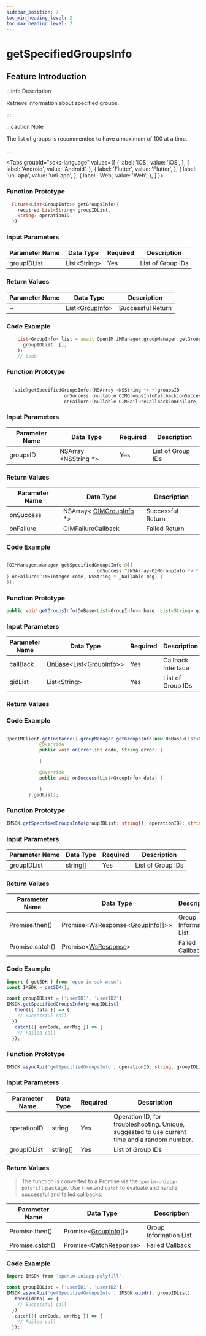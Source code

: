 ```yaml
---
sidebar_position: 7
toc_min_heading_level: 2
toc_max_heading_level: 2
---
```


# getSpecifiedGroupsInfo

## Feature Introduction

:::info Description

Retrieve information about specified groups.

:::

:::caution Note

The list of groups is recommended to have a maximum of 100 at a time.

:::

<Tabs
groupId="sdks-language"
values={[
{ label: 'iOS', value: 'iOS', },
{ label: 'Android', value: 'Android', },
{ label: 'Flutter', value: 'Flutter', },
{ label: 'uni-app', value: 'uni-app', },
{ label: 'Web', value: 'Web', },
]
}>

<TabItem value="Flutter">

### Function Prototype

```dart showLineNumbers
  Future<List<GroupInfo>> getGroupsInfo({
    required List<String> groupIDList,
    String? operationID,
  })
```

### Input Parameters

| Parameter Name | Data Type      | Required | Description   |
| -------------- | -------------- | -------- | ------------- |
| groupIDList    | List<String\>  | Yes      | List of Group IDs |

### Return Values

| Parameter Name | Data Type                                                | Description     |
| -------------- | ------------------------------------------------------- | --------------- |
| ~              | List<[GroupInfo](/class/group/groupInfo.mdx)\> | Successful Return |

### Code Example

```dart showLineNumbers
    List<GroupInfo> list = await OpenIM.iMManager.groupManager.getGroupsInfo(
      groupIDList: [],
    );
    // todo
```

</TabItem>

<TabItem value="iOS">

### Function Prototype

```swift showLineNumbers

- (void)getSpecifiedGroupsInfo:(NSArray <NSString *> *)groupsID
                     onSuccess:(nullable OIMGroupsInfoCallback)onSuccess
                     onFailure:(nullable OIMFailureCallback)onFailure;

```

### Input Parameters

| Parameter Name | Data Type              | Required | Description   |
| -------------- | ---------------------- | -------- | ------------- |
| groupsID       | NSArray <NSString \*>  | Yes      | List of Group IDs |

### Return Values

| Parameter Name | Data Type                                                      | Description        |
| -------------- | -------------------------------------------------------------- | ------------------ |
| onSuccess      | NSArray< [OIMGroupInfo](/class/group/groupInfo.mdx) \*> | Successful Return  |
| onFailure      | OIMFailureCallback                                             | Failed Return      |

### Code Example

```swift showLineNumbers

[OIMManager.manager getSpecifiedGroupsInfo:@[]
                                 onSuccess:^(NSArray<OIMGroupInfo *> * _Nullable groupsInfo) {
} onFailure:^(NSInteger code, NSString * _Nullable msg) {
}];

```

</TabItem>

<TabItem value="Android">

### Function Prototype

```java showLineNumbers
public void getGroupsInfo(OnBase<List<GroupInfo>> base, List<String> gidList)
```

### Input Parameters

| Parameter Name | Data Type                                                                                        | Required | Description          |
| -------------- | ----------------------------------------------------------------------------------------------- | -------- | -------------------- |
| callBack       | [OnBase](/callback/onBase.mdx)<List<[GroupInfo](/class/group/groupInfo.mdx)>> | Yes      | Callback Interface   |
| gidList        | List<String\>                                                                                   | Yes      | List of Group IDs    |

### Return Values

### Code Example

```java showLineNumbers

OpenIMClient.getInstance().groupManager.getGroupsInfo(new OnBase<List<GroupInfo>>() {
            @Override
            public void onError(int code, String error) {

            }

            @Override
            public void onSuccess(List<GroupInfo> data) {

            }
        },gidList);
```

</TabItem>

<TabItem value="Web">

### Function Prototype

```ts showLineNumbers
IMSDK.getSpecifiedGroupsInfo(groupIDList: string[], operationID?: string): Promise<WsResponse<GroupInfo[]>>
```

### Input Parameters

| Parameter Name | Data Type | Required | Description         |
| -------------- | --------- | -------- | ------------------- |
| groupIDList    | string[]  | Yes      | List of Group IDs   |

### Return Values

| Parameter Name | Data Type                                                       | Description         |
| -------------- | --------------------------------------------------------------- | ------------------- |
| Promise.then() | Promise<WsResponse<[GroupInfo](/class/group/groupInfo.mdx)[]>\> | Group Information List |
| Promise.catch()| Promise<[WsResponse](/class/response.mdx)\>                     | Failed Callback     |

### Code Example

```js showLineNumbers
import { getSDK } from 'open-im-sdk-wasm';
const IMSDK = getSDK();

const groupIDList = ['userID1', 'userID2'];
IMSDK.getSpecifiedGroupsInfo(groupIDList)
  .then(({ data }) => {
    // Successful call
  })
  .catch(({ errCode, errMsg }) => {
    // Failed call
  });
```

</TabItem>

<TabItem value="uni-app">

### Function Prototype

```ts showLineNumbers
IMSDK.asyncApi('getSpecifiedGroupsInfo', operationID: string, groupIDList: string[]): Promise<GroupInfo[]>
```

### Input Parameters

| Parameter Name | Data Type | Required | Description                                                         |
| -------------- | --------- | -------- | ------------------------------------------------------------------- |
| operationID    | string    | Yes      | Operation ID, for troubleshooting. Unique, suggested to use current time and a random number. |
| groupIDList    | string[]  | Yes      | List of Group IDs                                                  |

### Return Values

> The function is converted to a Promise via the `openim-uniapp-polyfill` package. Use `then` and `catch` to evaluate and handle successful and failed callbacks.

| Parameter Name | Data Type                                                  | Description             |
| -------------- | ---------------------------------------------------------- | ----------------------- |
| Promise.then() | Promise<[GroupInfo](/class/group/groupInfo.mdx)[]\> | Group Information List  |
| Promise.catch()| Promise<[CatchResponse](/class/response.mdx)\>      | Failed Callback         |

### Code Example

```js showLineNumbers
import IMSDK from 'openim-uniapp-polyfill';

const groupIDList = ['userID1', 'userID2'];
IMSDK.asyncApi('getSpecifiedGroupsInfo', IMSDK.uuid(), groupIDList)
  .then((data) => {
    // Successful call
  })
  .catch(({ errCode, errMsg }) => {
    // Failed call
  });
```

</TabItem>

</Tabs>